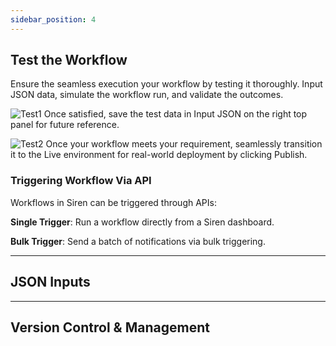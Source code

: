 ```yaml
---
sidebar_position: 4
---
```


## Test the Workflow

Ensure the seamless execution your workflow by testing it thoroughly. Input JSON data, simulate the workflow run, and validate the outcomes.

![Test1](../Images/Workflow/testWorkflow.png)
Once satisfied, save the test data in Input JSON on the right top panel for future reference.

![Test2](../Images/Workflow/adv-workflow-publish.png)
Once your workflow meets your requirement, seamlessly transition it to the Live environment for real-world deployment by clicking Publish.

### Triggering Workflow Via API

Workflows in Siren can be triggered through APIs:

**Single Trigger**: Run a workflow directly from a Siren dashboard.

**Bulk Trigger**: Send a batch of notifications via bulk triggering.

---
## JSON Inputs


---
## Version Control & Management
